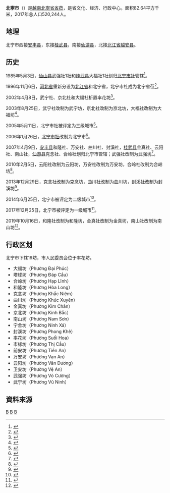 {{Infobox Settlement
|name                   = 北宁市
|settlement_type        = 省辖市
|official_name          = 
|other_name             = 
|native_name            = {{lang|vi|Thành phố Bắc Ninh}}
|nickname               = 
|motto                  = 
|image_skyline          = Newone - tam quan đền bà chúa kho Bắc Ninh.jpg
|imagesize              = 
|image_caption          = 
|image_flag             = 
|flag_size              = 
|image_seal             = 
|seal_size              = 
|image_shield           = 
|shield_size            = 
|image_blank_emblem     = 
|blank_emblem_size      = 
|image_map              = {{Infobox mapframe|frame-width=250|zoom=10}}
|mapsize                = 
|map_caption            = 
|image_map1             = Map of Bac Ninh.jpg
|mapsize1               = 
|map_caption1           = 北宁市在北宁省的位置
|pushpin_map            = Vietnam
|pushpin_label_position = bottom
|pushpin_map_caption    = 北宁市在越南的位置
|pushpin_map1           = 
|pushpin_label_position1= 
|pushpin_map_caption1   = 
|subdivision_type       = 国家
|subdivision_name       = {{flag|Vietnam}}
|subdivision_type1      = [[越南行政区划|省]]
|subdivision_name1      = [[北宁省|北宁省]]
|subdivision_type2      = 行政区划
|subdivision_name2      = 19坊
|subdivision_type3      = 
|subdivision_name3      = 
|seat_type              = 
|seat                   = 
|government_type        = 
|leader_title           = 
|leader_name            = 
|leader_title1          = 
|leader_name1           = 
|established_title      = 
|established_date       = 
|area_magnitude         = 
|unit_pref              = 
|area_footnotes         = 
|area_total_km2         = 82.64
|area_land_km2          = 
|area_water_km2         = 
|area_water_percent     = 
|area_urban_km2         = 
|area_metro_km2         = 
|population_as_of       = 2017年
|population_footnotes   = 
|population_note        = 
|population_total       = 520,244
|population_density_km2 = auto
|population_metro             = 
|population_density_metro_km2 = 
|population_urban             = 
|population_density_urban_km2 = 
|timezone               = [[越南标准时间|越南标准时间]]
|utc_offset             = +7
|elevation_footnotes    = 
|elevation_m            = 
|coor_type              = 
|coordinates            = 
|postal_code_type       = 
|postal_code            = 
|area_code              = 
|website                = [http://tpbacninh.bacninh.gov.vn 北宁市电子信息门户网站]
|footnotes              = 
}}
'''北寧市'''（{{vie|v='''Thành phố Bắc Ninh'''|hn=城庯北寧}}）是[[越南|越南]][[北寧省|北寧省]][[省莅|省莅]]，是省文化、经济、行政中心。面积82.64平方千米，2017年总人口520,244人。

==地理==
北宁市西接[[安丰县|安丰县]]，东接[[桂武县|桂武县]]，南接[[仙游县_(越南)|仙游县]]，北接[[北江省|北江省]][[越安县|越安县]]。

==历史==
1985年5月3日，[[仙山县|仙山县]]武强社1社和[[桂武县|桂武县]]大福社1社划归[[北宁市社|北宁市社]]管辖<ref>{{Cite web |url=https://thuvienphapluat.vn/van-ban/Bo-may-hanh-chinh/Quyet-dinh-130-HDBT-dieu-chinh-dia-gioi-huyen-thi-xa-tinh-Ha-Bac/44612/noi-dung.aspx |title=Quyết định 130-HĐBT năm 1985 về việc điều chỉnh địa giới của một số huyện và thị xã thuộc tỉnh Hà Bắc do Hội đồng Bộ trưởng ban hành |accessdate=2020-03-30 |archive-date=2020-03-23 |archive-url=https://web.archive.org/web/20200323060544/https://thuvienphapluat.vn/van-ban/Bo-may-hanh-chinh/Quyet-dinh-130-HDBT-dieu-chinh-dia-gioi-huyen-thi-xa-tinh-Ha-Bac/44612/noi-dung.aspx |dead-url=no }}</ref>。

1996年11月6日，[[河北省_(越南)|河北省]]重新分设为[[北江省|北江省]]和北宁省，北宁市社成为北宁省莅<ref>{{Cite web |url=https://thuvienphapluat.vn/van-ban/Bo-may-hanh-chinh/Nghi-quyet-chia-va-dieu-chinh-dia-gioi-hanh-chinh-tinh-40091.aspx |title=Nghị quyết về việc chia và điều chỉnh địa giới hành chính một số tỉnh do Quốc Hội ban hành |accessdate=2020-03-30 |archive-date=2017-08-30 |archive-url=https://web.archive.org/web/20170830234714/https://thuvienphapluat.vn/van-ban/Bo-may-hanh-chinh/Nghi-quyet-chia-va-dieu-chinh-dia-gioi-hanh-chinh-tinh-40091.aspx |dead-url=no }}</ref>。

2002年4月8日，武宁社、京北社和大福社析置率花坊<ref>{{Cite web |url=https://thuvienphapluat.vn/van-ban/Bo-may-hanh-chinh/Nghi-dinh-37-2002-ND-CP-thanh-lap-phuong-Suoi-Hoa-thi-xa-Bac-Ninh-thi-tran-Gia-Binh-huyen-Gia-Binh-tinh-Bac-Ninh-49268.aspx |title=Nghị định 37/2002/NĐ-CP về việc thành lập phường Suối Hoa, thị xã Bắc Ninh và thị trấn Gia Bình, huyện Gia Bình, tỉnh Bắc Ninh |accessdate=2020-02-25 |archive-date=2020-02-25 |archive-url=https://web.archive.org/web/20200225183753/https://thuvienphapluat.vn/van-ban/Bo-may-hanh-chinh/Nghi-dinh-37-2002-ND-CP-thanh-lap-phuong-Suoi-Hoa-thi-xa-Bac-Ninh-thi-tran-Gia-Binh-huyen-Gia-Binh-tinh-Bac-Ninh-49268.aspx |dead-url=no }}</ref>。

2003年8月25日，武宁社改制为武宁坊，京北社改制为京北坊，大福社改制为大福坊<ref>{{Cite web |url=https://thuvienphapluat.vn/van-ban/Bo-may-hanh-chinh/Nghi-dinh-98-2003-ND-CP-thanh-lap-phuong-Vu-Ninh-Kinh-Bac-Dai-Phuc-thuoc-thi-xa-Bac-Ninh-tinh-Bac-Ninh-51507.aspx |title=Nghị định 98/2003/NĐ-CP về việc thành lập các phường Vũ Ninh, Kinh Bắc, Đại Phúc thuộc thị xã Bắc Ninh, tỉnh Bắc Ninh |accessdate=2020-02-25 |archive-date=2020-02-25 |archive-url=https://web.archive.org/web/20200225183752/https://thuvienphapluat.vn/van-ban/Bo-may-hanh-chinh/Nghi-dinh-98-2003-ND-CP-thanh-lap-phuong-Vu-Ninh-Kinh-Bac-Dai-Phuc-thuoc-thi-xa-Bac-Ninh-tinh-Bac-Ninh-51507.aspx |dead-url=no }}</ref>。

2005年5月11日，北宁市社被评定为三级城市<ref>{{Cite web |url=https://thuvienphapluat.vn/van-ban/Xay-dung-Do-thi/Quyet-dinh-873-2005-QD-BXD-cong-nhan-thi-xa-Bac-Ninh-la-do-thi-loai-3-7966.aspx |title=Quyết định 873/2005/QĐ-BXD công nhận thị xã Bắc Ninh là đô thị loại III do Bộ trưởng Bộ Xây dựng ban hành |accessdate=2020-02-25 |archive-date=2020-02-25 |archive-url=https://web.archive.org/web/20200225183750/https://thuvienphapluat.vn/van-ban/Xay-dung-Do-thi/Quyet-dinh-873-2005-QD-BXD-cong-nhan-thi-xa-Bac-Ninh-la-do-thi-loai-3-7966.aspx |dead-url=no }}</ref>。

2006年1月26日，[[北宁市社|北宁市社]]改制为北宁市<ref>{{Cite web |url=https://thuvienphapluat.vn/van-ban/Bat-dong-san/Nghi-dinh-15-2006-ND-CP-thanh-lap-thanh-pho-Bac-Ninh-thuoc-tinh-Bac-Ninh-8895.aspx |title=Nghị định 15/2006/NĐ-CP về việc thành lập thành phố Bắc Ninh thuộc tỉnh Bắc Ninh |accessdate=2020-02-25 |archive-date=2020-02-03 |archive-url=https://web.archive.org/web/20200203162846/https://thuvienphapluat.vn/van-ban/Bat-dong-san/Nghi-dinh-15-2006-ND-CP-thanh-lap-thanh-pho-Bac-Ninh-thuoc-tinh-Bac-Ninh-8895.aspx |dead-url=no }}</ref>。

2007年4月9日，[[安丰县|安丰县]]和隆社、万安社、曲川社、封溪社，[[桂武县|桂武县]]金真社、云阳社、南山社，[[仙游县_(越南)|仙游县]]克念社、合岭社划归北宁市管辖；武强社改制为武强坊<ref>{{Cite web |url=https://thuvienphapluat.vn/van-ban/Bo-may-hanh-chinh/Nghi-dinh-60-2007-ND-CP-dieu-chinh-dia-gioi-hanh-chinh-huyen-Yen-Phong-Que-Vo-Tien-Du-de-mo-rong-thanh-pho-Bac-Ninh-Vo-Cuong-55985.aspx |title=Nghị định 60/2007/NĐ-CP về việc điều chỉnh địa giới hành chính huyện Yên Phong, huyện Quế Võ, huyện Tiên Du để mở rộng thành phố Bắc Ninh; thành lập phường Võ Cường thuộc thành phố Bắc Ninh, tỉnh Bắc Ninh |accessdate=2020-02-25 |archive-date=2020-04-01 |archive-url=https://web.archive.org/web/20200401164353/https://thuvienphapluat.vn/van-ban/Bo-may-hanh-chinh/Nghi-dinh-60-2007-ND-CP-dieu-chinh-dia-gioi-hanh-chinh-huyen-Yen-Phong-Que-Vo-Tien-Du-de-mo-rong-thanh-pho-Bac-Ninh-Vo-Cuong-55985.aspx |dead-url=no }}</ref>。

2010年2月5日，云阳社改制为云阳坊，万安社改制为万安坊，合岭社改制为合岭坊<ref>{{Cite web |url=https://thuvienphapluat.vn/van-ban/Bo-may-hanh-chinh/Nghi-quyet-06-NQ-CP-thanh-lap-cac-phuong-Van-Duong-Van-An-thanh-pho-Bac-Ninh-101219.aspx |title=Nghị quyết 06/NQ-CP năm 2010 thành lập các phường: Vân Dương, Vạn An, Hạp Lĩnh thuộc thành phố Bắc Ninh, tỉnh Bắc Ninh do Chính phủ ban hành |accessdate=2020-02-25 |archive-date=2020-02-25 |archive-url=https://web.archive.org/web/20200225183750/https://thuvienphapluat.vn/van-ban/Bo-may-hanh-chinh/Nghi-quyet-06-NQ-CP-thanh-lap-cac-phuong-Van-Duong-Van-An-thanh-pho-Bac-Ninh-101219.aspx |dead-url=no }}</ref>。

2013年12月29日，克念社改制为克念坊，曲川社改制为曲川坊，封溪社改制为封溪坊<ref>{{Cite web |url=https://thuvienphapluat.vn/van-ban/Bo-may-hanh-chinh/Nghi-quyet-137-NQ-CP-nam-2013-thanh-lap-phuong-Khac-Niem-Khuc-Xuyen-Bac-Ninh-217914.aspx |title=Nghị quyết 137/NQ-CP năm 2013 thành lập phường Khắc Niệm, Khúc Xuyên và Phong Khê thuộc thành phố Bắc Ninh, tỉnh Bắc Ninh do Chính phủ ban hành |accessdate=2020-02-25 |archive-date=2020-02-25 |archive-url=https://web.archive.org/web/20200225183750/https://thuvienphapluat.vn/van-ban/Bo-may-hanh-chinh/Nghi-quyet-137-NQ-CP-nam-2013-thanh-lap-phuong-Khac-Niem-Khuc-Xuyen-Bac-Ninh-217914.aspx |dead-url=no }}</ref>。

2014年6月25日，北宁市被评定为二级城市<ref>{{Cite web |url=https://thuvienphapluat.vn/van-ban/Xay-dung-Do-thi/Quyet-dinh-1044-QD-TTg-2014-cong-nhan-thanh-pho-Bac-Ninh-do-thi-loai-II-237074.aspx |title=Quyết định 1044/QĐ-TTg năm 2014 công nhận thành phố Bắc Ninh là đô thị loại II trực thuộc tỉnh Bắc Ninh do Thủ tướng Chính phủ ban hành |accessdate=2020-02-25 |archive-date=2020-02-25 |archive-url=https://web.archive.org/web/20200225183751/https://thuvienphapluat.vn/van-ban/Xay-dung-Do-thi/Quyet-dinh-1044-QD-TTg-2014-cong-nhan-thanh-pho-Bac-Ninh-do-thi-loai-II-237074.aspx |dead-url=no }}</ref>。

2017年12月25日，北宁市被评定为一级城市<ref>{{Cite web |url=https://thuvienphapluat.vn/van-ban/Xay-dung-Do-thi/Quyet-dinh-2088-QD-TTg-2017-cong-nhan-thanh-pho-Bac-Ninh-do-thi-loai-I-truc-thuoc-tinh-Bac-Ninh-370645.aspx |title=Quyết định 2088/QĐ-TTg năm 2017 về công nhận thành phố Bắc Ninh là đô thị loại I trực thuộc tỉnh Bắc Ninh do Thủ tướng Chính phủ ban hành |accessdate=2020-02-25 |archive-date=2020-04-01 |archive-url=https://web.archive.org/web/20200401164412/https://thuvienphapluat.vn/van-ban/Xay-dung-Do-thi/Quyet-dinh-2088-QD-TTg-2017-cong-nhan-thanh-pho-Bac-Ninh-do-thi-loai-I-truc-thuoc-tinh-Bac-Ninh-370645.aspx |dead-url=no }}</ref>。

2019年10月16日，和隆社改制为和隆坊，金真社改制为金真坊，南山社改制为南山坊<ref>{{Cite web |url=https://thuvienphapluat.vn/van-ban/Bo-may-hanh-chinh/Nghi-quyet-787-NQ-UBTVQH14-2019-thanh-lap-03-phuong-thuoc-thanh-pho-Bac-Ninh-429701.aspx |title=Nghị quyết 787/NQ-UBTVQH14 năm 2019 về thành lập 03 phường thuộc thành phố Bắc Ninh, tỉnh Bắc Ninh do Ủy ban Thường vụ Quốc hội ban hành |accessdate=2019-12-18 |archive-date=2019-12-18 |archive-url=https://web.archive.org/web/20191218153527/https://thuvienphapluat.vn/van-ban/Bo-may-hanh-chinh/Nghi-quyet-787-NQ-UBTVQH14-2019-thanh-lap-03-phuong-thuoc-thanh-pho-Bac-Ninh-429701.aspx |dead-url=no }}</ref>。

==行政区划==
北宁市下辖19坊，市人民委员会位于率花坊。
*大福坊（Phường Đại Phúc）
*塔梂坊（Phường Đáp Cầu）
*合岭坊（Phường Hạp Lĩnh）
*和隆坊（Phường Hòa Long）
*克念坊（Phường Khắc Niệm）
*曲川坊（Phường Khúc Xuyên）
*金真坊（Phường Kim Chân）
*京北坊（Phường Kinh Bắc）
*南山坊（Phường Nam Sơn）
*宁舍坊（Phường Ninh Xá）
*封溪坊（Phường Phong Khê）
*率花坊（Phường Suối Hoa）
*市梂坊（Phường Thị Cầu）
*前安坊（Phường Tiền An）
*万安坊（Phường Vạn An）
*云阳坊（Phường Vân Dương）
*卫安坊（Phường Vệ An）
*武强坊（Phường Võ Cường）
*武宁坊（Phường Vũ Ninh）

==資料來源==
{{reflist|2}}

{{北宁省行政区划}}
{{越南红河三角洲之县市镇区域划分}}

{{Authority control}}
[[Category:北寧省|B]]
[[Category:越南城市|B]]
[[Category:越南省莅城市|B]]